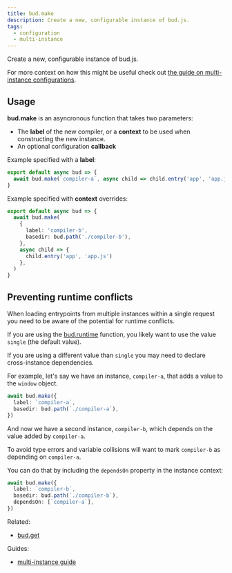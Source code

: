 ```yaml
---
title: bud.make
description: Create a new, configurable instance of bud.js.
tags:
  - configuration
  - multi-instance
---
```


Create a new, configurable instance of bud.js.

For more context on how this might be useful check out [the guide on multi-instance configurations](/learn/general-use/multi-instance).

## Usage

**bud.make** is an asyncronous function that takes two parameters:

- The **label** of the new compiler, or a **context** to be used when constructing the new instance.
- An optional configuration **callback**

Example specified with a **label**:

```ts title=bud.config.ts
export default async bud => {
  await bud.make(`compiler-a`, async child => child.entry('app', 'app.js'))
}
```

Example specified with **context** overrides:

```ts title=bud.config.ts
export default async bud => {
  await bud.make(
    {
      label: 'compiler-b',
      basedir: bud.path('./compiler-b'),
    },
    async child => {
      child.entry('app', 'app.js')
    },
  )
}
```

## Preventing runtime conflicts

When loading entrypoints from multiple instances within a single request you need to be aware of the potential for runtime conflicts.

If you are using the [bud.runtime](/reference/bud.runtime) function, you likely want to use the value `single` (the default value).

If you are using a different value than `single` you may need to declare cross-instance dependencies.

For example, let's say we have an instance, `compiler-a`, that adds a value to the `window` object.

```ts title=bud.config.ts
await bud.make({
  label: `compiler-a`,
  basedir: bud.path(`./compiler-a`),
})
```

And now we have a second instance, `compiler-b`, which depends on the value added by `compiler-a`.

To avoid type errors and variable collisions will want to mark `compiler-b` as depending on `compiler-a`.

You can do that by including the `dependsOn` property in the instance context:

```ts title=bud.config.ts
await bud.make({
  label: `compiler-b`,
  basedir: bud.path(`./compiler-b`),
  dependsOn: [`compiler-a`],
})
```

Related:

- [bud.get](/reference/bud.get)

Guides:

- [multi-instance guide](/learn/general-use/multi-instance)
